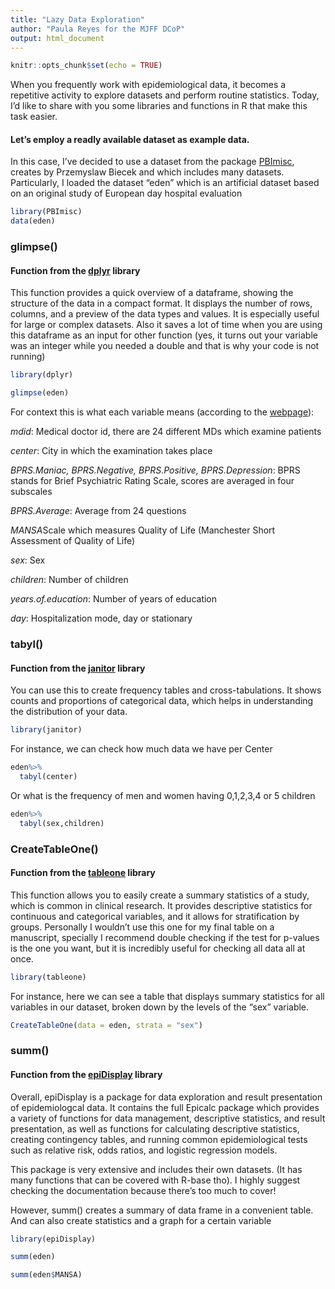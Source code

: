 ```yaml
---
title: "Lazy Data Exploration"
author: "Paula Reyes for the MJFF DCoP"
output: html_document
---
```


```r
knitr::opts_chunk$set(echo = TRUE)
```

When you frequently work with epidemiological data, it becomes a repetitive activity to explore datasets and perform routine statistics. Today, I’d like to share with you some libraries and functions in R that make this task easier.




#### Let's employ a readly available dataset as example data.
In this case, I've decided to use a dataset from the package [PBImisc](https://pbiecek.r-universe.dev/PBImisc#datasets), creates by Przemyslaw Biecek and which includes many datasets. Particularly, I loaded the dataset "eden" which is an artificial dataset based on an original study of European day hospital evaluation

```r
library(PBImisc)
data(eden)
```


### glimpse()

#### Function from the [dplyr](https://dplyr.tidyverse.org/index.html) library

This function provides a quick overview of a dataframe, showing the structure of the data in a compact format. It displays the number of rows, columns, and a preview of the data types and values. It is especially useful for large or complex datasets. Also it saves a lot of time when you are using this dataframe as an input for other function (yes, it turns out your variable was an integer while you needed a double and that is why your code is not running)

```r
library(dplyr)
```

```r
glimpse(eden)
```

For context this is what each variable means (according to the [webpage](https://pbiecek.r-universe.dev/PBImisc/doc/manual.html#eden)):

*mdid*: Medical doctor id, there are 24 different MDs which examine patients

*center*: City in which the examination takes place

*BPRS.Maniac, BPRS.Negative, BPRS.Positive, BPRS.Depression*: BPRS stands for Brief Psychiatric Rating Scale, scores are averaged in four subscales

*BPRS.Average*: Average from 24 questions

*MANSA*Scale which measures Quality of Life (Manchester Short Assessment of Quality of Life)

*sex*: Sex

*children*: Number of children

*years.of.education*: Number of years of education

*day*: Hospitalization mode, day or stationary


### tabyl()

#### Function from the [janitor](https://sfirke.github.io/janitor/) library

You can use this to create frequency tables and cross-tabulations. It shows counts and proportions of categorical data, which helps in understanding the distribution of your data. 

```r
library(janitor)
```
For instance, we can check how much data we have per Center
```r

eden%>%
  tabyl(center)

```

Or what is the frequency of men and women having 0,1,2,3,4 or 5 children

```r
eden%>%
  tabyl(sex,children)
```

### CreateTableOne()

#### Function from the [tableone](https://cran.r-project.org/web/packages/tableone/vignettes/introduction.html) library

This function allows you to easily create a summary statistics of a study, which is common in clinical research. It provides descriptive statistics for continuous and categorical variables, and it allows for stratification by groups. Personally I wouldn’t use this one for my final table on a manuscript, specially I recommend double checking if the test for p-values is the one you want, but it is incredibly useful for checking all data all at once. 

```r
library(tableone)
```


For instance, here we can see a table that displays summary statistics for all variables in our dataset, broken down by the levels of the "sex" variable.

```r
CreateTableOne(data = eden, strata = "sex")
```

### summ()

#### Function from the [epiDisplay](https://www.rdocumentation.org/packages/epiDisplay/versions/3.5.0.2) library

Overall, epiDisplay is a package for data exploration and result presentation of epidemiologcal data.  It contains the full Epicalc package which provides a variety of functions for data management, descriptive statistics, and result presentation, as well as functions for calculating descriptive statistics, creating contingency tables, and running common epidemiological tests such as relative risk, odds ratios, and logistic regression models.

This package is very extensive and includes their own datasets. (It has many functions that can be covered with R-base tho). I highly suggest checking the documentation because there’s too much to cover!

However, summ() creates a summary of data frame in a convenient table. And can also create  statistics and a graph for a certain variable


```r
library(epiDisplay)
```


```r
summ(eden)

```

```r
summ(eden$MANSA)

```